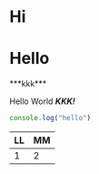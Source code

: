 ---
---


# Hi 

<Counter />
<Counter />

<h1> Hello </h1>

<p> 
***kkk*** 
<Counter />
</p>

Hello World ***KKK!*** 

```js
console.log("hello")
```

|LL|MM|
|-|-|
|1|2|
